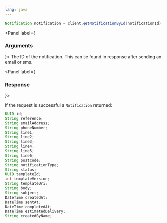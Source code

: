 ```yaml
---
lang: java
---
```


```java
Notification notification = client.getNotificationById(notificationId);
```

<Panel label={<H3 appearAs={H5}>Arguments</H3>}>
  <Parameters>
    <Parameter required name="notificationId" kind="String">
      The ID of the notification. This can be found in response after sending an email or sms.
    </Parameter>
  </Parameters>
</Panel>

<Panel label={<H3 appearAs={H5}>Response</H3>}>

If the request is successful a `Notification` returned:

```java
UUID id;
String reference;
String emailAddress;
String phoneNumber;
String line1;
String line2;
String line3;
String line4;
String line5;
String line6;
String postcode;
String notificationType;
String status;
UUID templateId;
int templateVersion;
String templateUri;
String body;
String subject;
DateTime createdAt;
DateTime sentAt;
DateTime completedAt;
DateTime estimatedDelivery;
String createdByName;
```

</Panel>

